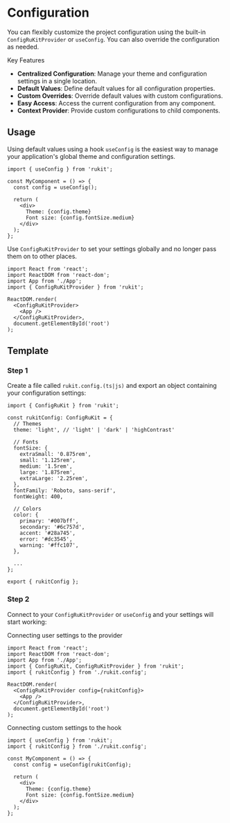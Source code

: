 # Configuration

You can flexibly customize the project configuration using the built-in <code>ConfigRuKitProvider</code> or <code>useConfig</code>. You can also override the configuration as needed.

Key Features

- **Centralized Configuration**: Manage your theme and configuration settings in a single location.
- **Default Values**: Define default values for all configuration properties.
- **Custom Overrides**: Override default values with custom configurations.
- **Easy Access**: Access the current configuration from any component.
- **Context Provider**: Provide custom configurations to child components.

## Usage

Using default values using a hook <code>useConfig</code> is the easiest way to manage your application's global theme and configuration settings.

```tsx
import { useConfig } from 'rukit';

const MyComponent = () => {
  const config = useConfig();

  return (
    <div>
      Theme: {config.theme}
      Font size: {config.fontSize.medium}
    </div>
  );
};
```

Use <code>ConfigRuKitProvider</code> to set your settings globally and no longer pass them on to other places.

```tsx
import React from 'react';
import ReactDOM from 'react-dom';
import App from './App';
import { ConfigRuKitProvider } from 'rukit';

ReactDOM.render(
  <ConfigRuKitProvider>
    <App />
  </ConfigRuKitProvider>,
  document.getElementById('root')
);
```

## Template

### Step 1

Create a file called <code>rukit.config.(ts|js)</code> and export an object containing your configuration settings:

```tsx
import { ConfigRuKit } from 'rukit';

const rukitConfig: ConfigRuKit = {
  // Themes
  theme: 'light', // 'light' | 'dark' | 'highContrast'

  // Fonts
  fontSize: {
    extraSmall: '0.875rem',
    small: '1.125rem',
    medium: '1.5rem',
    large: '1.875rem',
    extraLarge: '2.25rem',
  },
  fontFamily: 'Roboto, sans-serif',
  fontWeight: 400,

  // Colors
  color: {
    primary: '#007bff',
    secondary: '#6c757d',
    accent: '#28a745',
    error: '#dc3545',
    warning: '#ffc107',
  },

  ...
};

export { rukitConfig };
```

### Step 2

Connect to your <code>ConfigRuKitProvider</code> or <code>useConfig</code> and your settings will start working:

Connecting user settings to the provider

```tsx
import React from 'react';
import ReactDOM from 'react-dom';
import App from './App';
import { ConfigRuKit, ConfigRuKitProvider } from 'rukit';
import { rukitConfig } from './rukit.config';

ReactDOM.render(
  <ConfigRuKitProvider config={rukitConfig}>
    <App />
  </ConfigRuKitProvider>,
  document.getElementById('root')
);
```

Сonnecting custom settings to the hook

```tsx
import { useConfig } from 'rukit';
import { rukitConfig } from './rukit.config';

const MyComponent = () => {
  const config = useConfig(rukitConfig);

  return (
    <div>
      Theme: {config.theme}
      Font size: {config.fontSize.medium}
    </div>
  );
};
```
